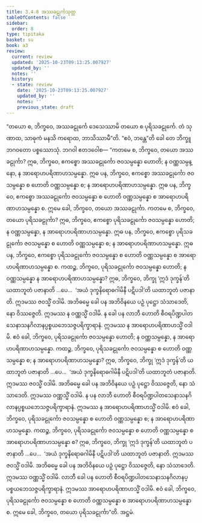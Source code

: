 ```yaml
---
title: 3.4.8 အဿခဠုင်္ကသုတ္တ
tableOfContents: false
sidebar:
  order: 8
type: tipitaka
basket: su
book: a3
review:
  current: review
  updated: '2025-10-23T09:13:25.007927'
  updated_by: ''
  notes: ''
  history:
  - state: review
    date: '2025-10-23T09:13:25.007927'
    updated_by: ''
    notes: ''
    previous_state: draft
---
```



<ReviewStatus review={frontmatter.review} showDetails={true} />

<HypothesisAnnotation frontmatter={frontmatter} />

<DynamicBreadcrumb />

<Division number="141" book="a3" e="ch" v="15" p="291">

<Paragraph number="1034" book="a3">
“တယော စ, ဘိက္ခဝေ, အဿခဠုင်္ကေ ဒေသေဿာမိ တယော စ ပုရိသခဠုင်္ကေ. တံ သုဏာထ, သာဓုကံ မနသိ ကရောထ, ဘာသိဿာမီ”တိ. “ဧဝံ, ဘန္တေ”တိ ခေါ တေ ဘိက္ခူ ဘဂဝတော ပစ္စဿောသုံ. ဘဂဝါ ဧတဒဝေါစ—
</Paragraph>

<Paragraph number="1035" book="a3">
“ကတမေ စ, ဘိက္ခဝေ, တယော အဿခဠုင်္ကာ? ဣဓ, ဘိက္ခဝေ, ဧကစ္စော အဿခဠုင်္ကော ဇဝသမ္ပန္နော ဟောတိ; န ဝဏ္ဏသမ္ပန္နော, န အာရောဟပရိဏာဟသမ္ပန္နော. ဣဓ ပန, ဘိက္ခဝေ, ဧကစ္စော အဿခဠုင်္ကော ဇဝသမ္ပန္နော စ ဟောတိ ဝဏ္ဏသမ္ပန္နော စ; န အာရောဟပရိဏာဟသမ္ပန္နော. ဣဓ ပန, ဘိက္ခဝေ, ဧကစ္စော အဿခဠုင်္ကော ဇဝသမ္ပန္နော စ ဟောတိ ဝဏ္ဏသမ္ပန္နော စ အာရောဟပရိဏာဟသမ္ပန္နော စ. ဣမေ ခေါ, ဘိက္ခဝေ, တယော အဿခဠုင်္ကာ.
</Paragraph>

<Paragraph number="1036" book="a3">
ကတမေ စ, ဘိက္ခဝေ, တယော ပုရိသခဠုင်္ကာ? ဣဓ, ဘိက္ခဝေ, ဧကစ္စော ပုရိသခဠုင်္ကော ဇဝသမ္ပန္နော ဟောတိ; န ဝဏ္ဏသမ္ပန္နော, န အာရောဟပရိဏာဟသမ္ပန္နော. ဣဓ ပန, ဘိက္ခဝေ, ဧကစ္စော ပုရိသခဠုင်္ကော ဇဝသမ္ပန္နော စ ဟောတိ ဝဏ္ဏသမ္ပန္နော စ; န အာရောဟပရိဏာဟသမ္ပန္နော. ဣဓ ပန, ဘိက္ခဝေ, ဧကစ္စော ပုရိသခဠုင်္ကော ဇဝသမ္ပန္နော စ ဟောတိ ဝဏ္ဏသမ္ပန္နော စ အာရောဟပရိဏာဟသမ္ပန္နော စ.
</Paragraph>

<Paragraph number="1037" book="a3">
ကထဉ္စ, ဘိက္ခဝေ, ပုရိသခဠုင်္ကော ဇဝသမ္ပန္နော ဟောတိ; န ဝဏ္ဏသမ္ပန္နော န အာရောဟပရိဏာဟသမ္ပန္နော? ဣဓ, ဘိက္ခဝေ, ဘိက္ခု ‘ဣဒံ ဒုက္ခန်’တိ ယထာဘူတံ ပဇာနာတိ …ပေ…  ‘အယံ ဒုက္ခနိရောဓဂါမိနီ ပဋိပဒါ’တိ ယထာဘူတံ ပဇာနာတိ. ဣဒမဿ ဇဝသ္မိံ ဝဒါမိ. အဘိဓမ္မေ ခေါ ပန အဘိဝိနယေ ပဉှံ ပုဋ္ဌော သံသာဒေတိ, နော ဝိဿဇ္ဇေတိ. ဣဒမဿ န ဝဏ္ဏသ္မိံ ဝဒါမိ. န ခေါ ပန လာဘီ ဟောတိ စီဝရပိဏ္ဍပါတသေနာသနဂိလာနပ္ပစ္စယဘေသဇ္ဇပရိက္ခာရာနံ. ဣဒမဿ န အာရောဟပရိဏာဟသ္မိံ ဝဒါမိ. ဧဝံ ခေါ, ဘိက္ခဝေ, ပုရိသခဠုင်္ကော ဇဝသမ္ပန္နော ဟောတိ; န ဝဏ္ဏသမ္ပန္နော, န အာရောဟပရိဏာဟသမ္ပန္နော.
</Paragraph>

<Paragraph number="1038" book="a3">
ကထဉ္စ, ဘိက္ခဝေ, ပုရိသခဠုင်္ကော ဇဝသမ္ပန္နော စ ဟောတိ ဝဏ္ဏသမ္ပန္နော စ; န အာရောဟပရိဏာဟသမ္ပန္နော? ဣဓ, ဘိက္ခဝေ, ဘိက္ခု ‘ဣဒံ ဒုက္ခန်’တိ ယထာဘူတံ ပဇာနာတိ …ပေ…  ‘အယံ ဒုက္ခနိရောဓဂါမိနီ ပဋိပဒါ’တိ ယထာဘူတံ ပဇာနာတိ. ဣဒမဿ ဇဝသ္မိံ ဝဒါမိ. အဘိဓမ္မေ ခေါ ပန အဘိဝိနယေ ပဉှံ ပုဋ္ဌော ဝိဿဇ္ဇေတိ, နော သံသာဒေတိ. ဣဒမဿ ဝဏ္ဏသ္မိံ ဝဒါမိ. န ပန လာဘီ ဟောတိ စီဝရပိဏ္ဍပါတသေနာသနဂိလာနပ္ပစ္စယဘေသဇ္ဇပရိက္ခာရာနံ. ဣဒမဿ န အာရောဟပရိဏာဟသ္မိံ ဝဒါမိ. ဧဝံ ခေါ, ဘိက္ခဝေ, ပုရိသခဠုင်္ကော ဇဝသမ္ပန္နော စ ဟောတိ ဝဏ္ဏသမ္ပန္နော စ; န အာရောဟပရိဏာဟသမ္ပန္နော.
</Paragraph>

<Paragraph number="1039" book="a3">
ကထဉ္စ, ဘိက္ခဝေ, ပုရိသခဠုင်္ကော ဇဝသမ္ပန္နော စ ဟောတိ ဝဏ္ဏသမ္ပန္နော စ အာရောဟပရိဏာဟသမ္ပန္နော စ? ဣဓ, ဘိက္ခဝေ, ဘိက္ခု ‘ဣဒံ ဒုက္ခန်’တိ ယထာဘူတံ ပဇာနာတိ …ပေ…  ‘အယံ ဒုက္ခနိရောဓဂါမိနီ ပဋိပဒါ’တိ ယထာဘူတံ ပဇာနာတိ. ဣဒမဿ ဇဝသ္မိံ ဝဒါမိ. အဘိဓမ္မေ ခေါ ပန အဘိဝိနယေ ပဉှံ ပုဋ္ဌော ဝိဿဇ္ဇေတိ, နော သံသာဒေတိ. ဣဒမဿ ဝဏ္ဏသ္မိံ ဝဒါမိ. လာဘီ ခေါ ပန ဟောတိ စီဝရပိဏ္ဍပါတသေနာသနဂိလာနပ္ပစ္စယဘေသဇ္ဇပရိက္ခာရာနံ. ဣဒမဿ အာရောဟပရိဏာဟသ္မိံ ဝဒါမိ. ဧဝံ ခေါ, ဘိက္ခဝေ, ပုရိသခဠုင်္ကော ဇဝသမ္ပန္နော စ ဟောတိ ဝဏ္ဏသမ္ပန္နော စ အာရောဟပရိဏာဟသမ္ပန္နော စ. ဣမေ ခေါ, ဘိက္ခဝေ, တယော ပုရိသခဠုင်္ကာ”တိ.

</Paragraph>
</Division>

<Paragraph number="1040" type="center" book="a3">
အဋ္ဌမံ.
</Paragraph>